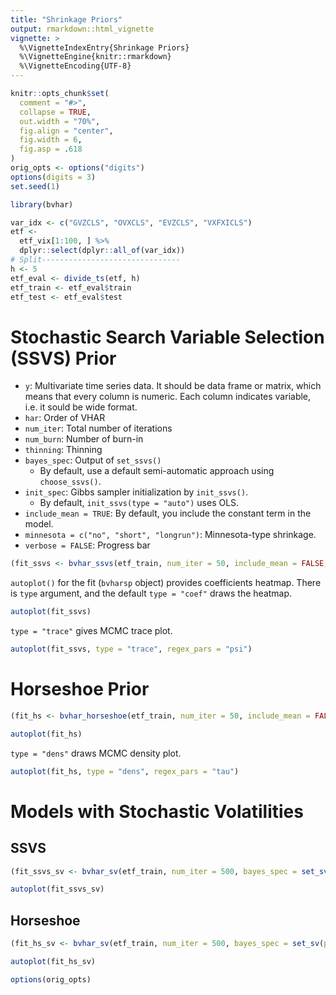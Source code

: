 ```yaml
---
title: "Shrinkage Priors"
output: rmarkdown::html_vignette
vignette: >
  %\VignetteIndexEntry{Shrinkage Priors}
  %\VignetteEngine{knitr::rmarkdown}
  %\VignetteEncoding{UTF-8}
---
```


```r
knitr::opts_chunk$set(
  comment = "#>",
  collapse = TRUE,
  out.width = "70%",
  fig.align = "center",
  fig.width = 6,
  fig.asp = .618
)
orig_opts <- options("digits")
options(digits = 3)
set.seed(1)
```

```r
library(bvhar)
```

```r
var_idx <- c("GVZCLS", "OVXCLS", "EVZCLS", "VXFXICLS")
etf <-
  etf_vix[1:100, ] %>%
  dplyr::select(dplyr::all_of(var_idx))
# Split-------------------------------
h <- 5
etf_eval <- divide_ts(etf, h)
etf_train <- etf_eval$train
etf_test <- etf_eval$test
```


# Stochastic Search Variable Selection (SSVS) Prior

- `y`: Multivariate time series data. It should be data frame or matrix, which means that every column is numeric. Each column indicates variable, i.e. it sould be wide format.
- `har`: Order of VHAR
- `num_iter`: Total number of iterations
- `num_burn`: Number of burn-in
- `thinning`: Thinning
- `bayes_spec`: Output of `set_ssvs()`
  - By default, use a default semi-automatic approach using `choose_ssvs()`.
- `init_spec`: Gibbs sampler initialization by `init_ssvs()`.
  - By default, `init_ssvs(type = "auto")` uses OLS.
- `include_mean = TRUE`: By default, you include the constant term in the model.
- `minnesota = c("no", "short", "longrun")`: Minnesota-type shrinkage.
- `verbose = FALSE`: Progress bar

```r
(fit_ssvs <- bvhar_ssvs(etf_train, num_iter = 50, include_mean = FALSE, minnesota = "longrun"))
```

`autoplot()` for the fit (`bvharsp` object) provides coefficients heatmap.
There is `type` argument, and the default `type = "coef"` draws the heatmap.

```r
autoplot(fit_ssvs)
```

`type = "trace"` gives MCMC trace plot.

```r
autoplot(fit_ssvs, type = "trace", regex_pars = "psi")
```


# Horseshoe Prior

```r
(fit_hs <- bvhar_horseshoe(etf_train, num_iter = 50, include_mean = FALSE, minnesota = "longrun", verbose = TRUE))
```

```r
autoplot(fit_hs)
```


`type = "dens"` draws MCMC density plot.

```r
autoplot(fit_hs, type = "dens", regex_pars = "tau")
```


# Models with Stochastic Volatilities

## SSVS

```r
(fit_ssvs_sv <- bvhar_sv(etf_train, num_iter = 500, bayes_spec = set_sv(prior_spec = set_ssvs()), init_spec = init_sv(init_coef = init_ssvs()), include_mean = FALSE, minnesota = "longrun"))
```

```r
autoplot(fit_ssvs_sv)
```

## Horseshoe

```r
(fit_hs_sv <- bvhar_sv(etf_train, num_iter = 500, bayes_spec = set_sv(prior_spec = set_horseshoe()), init_spec = init_sv(init_coef = init_horseshoe()), include_mean = FALSE, minnesota = "longrun"))
```

```r
autoplot(fit_hs_sv)
```



```r
options(orig_opts)
```

